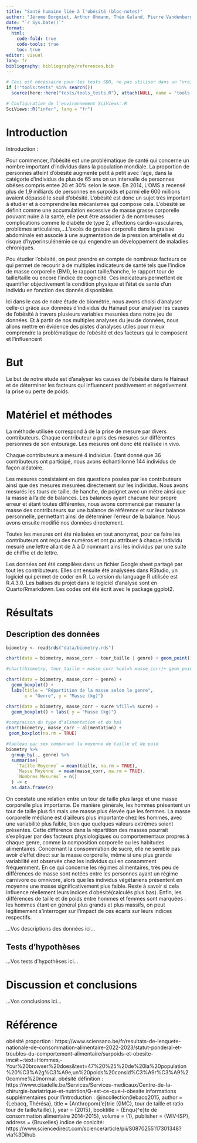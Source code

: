 ```yaml
---
title: "Santé humaine liée à l'obésité (bloc-notes)"
author: "Jérome Borgniet, Arthur Ohmann, Théo Galand, Pierre Vandenberghe"
date: "`r Sys.Date()`"
format:
  html:
    code-fold: true
    code-tools: true
    toc: true
editor: visual
lang: fr
bibliography: bibliography/references.bib
---
```


<!--% Complétez l'entête en définissant un titre qui soit représentatif de votre travail. Indiquez aussi les noms des auteurs. -->

<!--# Dans les différentes sections, vous trouverez des indicateurs "...Vos XXX ici..." Vous devez bien sûr REMPLACER ces indicateurs par votre propre texte. Ne les laissez pas dans votre version finale du document. Vous devez travailler dans le même document (pas question de faire un document séparé par étudiant). Gérez les conflits éventuels. -->

```r
# Ceci est nécessaire pour les tests SDD, ne pas utiliser dans un "vrai" projet
if (!"tools:tests" %in% search())
  source(here::here("tests/tools_tests.R"), attach(NULL, name = "tools:tests"))

# Configuration de l'environnement SciViews::R
SciViews::R("infer", lang = "fr")
```

# Introduction

<!--% Sur base de la bibliographie (lecture de l'article fourni et de vos propres recherches sur Internet), rédigez une introduction du sujet en 3 à 4 paragraphes. Cette introduction doit guider le lecteur vers votre but. Vous devez citer vos sources, c'est-à-dire qu’il faut indiquer au minimum la référence bibliographique fournie de manière correcte (inspirez-vous de ce qui est indiqué dans le bloc-notes, mais reformulez : un simple copier-coller de l'introduction du bloc-notes n'est PAS considéré comme l'exercice réalisé !) -->

<!--# Ce projet porte sur la santé humaine liée à l'obésité, à la façon de se nourrir et aux activités réalisées (plus ou moins sédentaire ou actif) ... Réalisez des recherches bibliographiques afin d'avoir une vision précise de la thématique. Existe-t-il des indicateurs calculables pour quantifier l'état de santé d'un individu, par exemple ? Naturellement, ces indicateurs doivent être calculables sur bases des variables mesurées dans votre jeu de données. Focalisez-vous donc sur ces variables-là. -->

Introduction : 

Pour commencer, l'obésité est une problématique de santé qui concerne un nombre important d'individus dans la population mondiale. La proportion de personnes atteint d'obésité augmente petit à petit avec l'age, dans la catégorie d'individus de plus de 65 ans on un intervalle de personnes obéses compris entee 20 et 30% selon le sexe. En 2014, L'OMS a recensé plus de 1,9 milliards de personnes en surpoids et parmi elle 600 millions avaient dépassé le seuil d'obésité. L'obésité est donc un sujet très important à étudier et à comprendre les mécanismes qui compose cela. 
L'obésité se définit comme une accumulation excessive de masse grasse corporelle pouvant nuire à la santé, elle peut être associer à de nombreuses complications comme le diabète de type 2, affections cardio-vasculaires, problèmes articulaires,...L'excès de graisse corporelle dans la graisse abdominale est associé à une augmentation de la pression artérielle et du risque d'hyperinsulénémie ce qui engendre un développement de maladies chroniques. 

Pou étudier l'obésité, on peut prendre en compte de nombreux facteurs ce qui permet de recourir à de multiples indicateurs de santé tels que l'indice de masse corporelle (BMI), le rapport taille/hanche, le rapport tour de taille/taille ou encore l'indice de cognicité. Ces indicateurs permettent de quantifier objectivement la condition physique et l'état de santé d'un individu en fonction des donnés disponibles

Ici dans le cas de notre étude de biométrie, nous avons choisi d'analyser celle-ci grâce aux données d'individus du Hainaut pour analyser les causes de l'obésité à travers plusieurs variables mesurées dans notre jeu de données. Et à partir de nos multiples analyses du jeu de données, nous allons mettre en évidence des pistes d'analyses utiles pour mieux comprendre la problématique de l'obésité et des facteurs qui le composent et l'influencent 

# But

<!--% Formulez ici de façon concise et précise votre question de recherche en 1 à 2 phrases. -->

Le but de notre étude est d'analyser les causes de l'obésité dans le Hainaut et de déterminer les facteurs qui influencent positivement et négativement la prise ou perte de poids.

# Matériel et méthodes

<!--% Cette section doit comprendre une explication technique sur les mesures effectuées et sur le protocole relatif à l'acquisition des données en 3 à 4 paragraphes. Vous ajouterez aussi un paragraphe qui détaille les outils logiciels et statistiques utilisés (logiciels et versions des logiciels). Un simple copier-coller du matériel et méthodes du bloc-notes ne sera PAS considéré comme acceptable. -->

La méthode utilisée correspond à de la prise de mesure par divers contributeurs. Chaque contributeur a pris des mesures sur différentes personnes de son entourage. Les mesures ont donc été réalisée in vivo. 

Chaque contributeurs a mesuré 4 individus. Étant donné que 36 contributeurs ont participé, nous avons échantillonné 144 individus de façon aléatoire. 

Les mesures consistaient en des questions posées par les contributeurs ainsi que des mesures mesurées directement sur les individus. Nous avons mesurés les tours de taille, de hanche, de poignet avec un mètre ainsi que la masse à l'aide de balances. Les balances ayant chacune leur propre erreur et étant toutes différentes, nous avons commencé par mesurer la masse des contributeurs sur une balance de référence et sur leur balance personnelle, permettant ainsi de déterminer l'erreur de la balance. Nous avons ensuite modifié nos données directement. 

Toutes les mesures ont été réalisées en tout anonymat, pour ce faire les contributeurs ont reçu des numéros et ont pu attribuer à chaque individu mesuré une lettre allant de A à D nommant ainsi les individus par une suite de chiffre et de lettre. 

Les données ont été compilées dans un fichier Google sheet partagé par tout les contributeurs. Elles ont ensuite été analysées dans RStudio, un logiciel qui permet de coder en R. La version du language R utilisée est R.4.3.0. Les balises du projet dans le logiciel d'analyse sont en Quarto/Rmarkdown. Les codes ont été écrit avec le package ggplot2. 

# Résultats

## Description des données

<!--% Extrayez les quelques éléments les plus pertinents (3 à 5) de votre document `human_notebook.qmd` pour décrire les données de manière cohérente par rapport au but. Reprenez les interprétations en les reformulant de manière concise pour former un texte qui se lit en continu (donc un texte plus construit que ce que vous avez indiqué dans le bloc-notes). -->

<!--# N'oubliez pas que ce document doit pouvoir compiler indépendamment du reste. Cela implique que vous ajoutiez un chunk d'importation des données et que vous recalculiez tout ce qui doit l'être... Par contre, un simple copier-coller de toute la partie résultats du bloc-notes ne sera pas considéré comme un travail réalisé : vous devez sélectionner, et éventuellement remanier un peu le code, pour ne conserver que ce qui est utile ici. -->

```r
biometry <- read$rds("data/biometry.rds")

```

```r
chart(data = biometry, masse_corr ~ tour_taille | genre) + geom_point() + labs(y= "Masse (kg)")

```

```r
#chart(biometry, tour_taille ~ masse_corr %col=% masse_corr)+ geom_point()

chart(data = biometry, masse_corr ~ genre) +
  geom_boxplot() +
  labs(title = "Répartition de la masse selon le genre",
       x = "Genre", y = "Masse (kg)") 

```

```r
chart(data = biometry, masse_corr ~ sucre %fill=% sucre) +
  geom_boxplot() + labs( y = "Masse (kg)")
```

```r
#compraison du type d'alimentation et du bmi
chart(biometry, masse_corr ~ alimentation) +
 geom_boxplot(na.rm = TRUE)

```

```r
#tableau par sex comparant la moyenne de taille et de poid 
biometry %>%
  group_by(., genre) %>%  
  summarise(
    `Taille Moyenne` = mean(taille, na.rm = TRUE),
    `Masse Moyenne` = mean(masse_corr, na.rm = TRUE),
    `Nombres Mesurés` = n()
  ) -> c
  as.data.frame(c)

```

On constate une relation entre un tour de taille plus large et une masse corporelle plus importante. De manière générale, les hommes présentent un tour de taille plus fin mais une masse plus élevée que les femmes. La masse corporelle médiane est d’ailleurs plus importante chez les hommes, avec une variabilité plus faible, bien que quelques valeurs extrêmes soient présentes. Cette différence dans la répartition des masses pourrait s’expliquer par des facteurs physiologiques ou comportementaux propres à chaque genre, comme la composition corporelle ou les habitudes alimentaires. Concernant la consommation de sucre, elle ne semble pas avoir d’effet direct sur la masse corporelle, même si une plus grande variabilité est observée chez les individus qui en consomment fréquemment. En ce qui concerne les régimes alimentaires, très peu de différences de masse sont notées entre les personnes ayant un régime carnivore ou omnivore, alors que les individus végétariens présentent en moyenne une masse significativement plus faible. Reste à savoir si cela influence réellement leurs indices d'obésité(calculés plus bas). Enfin, les différences de taille et de poids entre hommes et femmes sont marquées : les hommes étant en général plus grands et plus massifs, on peut légitimement s’interroger sur l’impact de ces écarts sur leurs indices respectifs.



...Vos descriptions des données ici...

## Tests d'hypothèses

<!--% Sélectionnez les 4 tests d'hypothèses les plus pertinents depuis `human_notebook.qmd`, ainsi bien sûr que les calculs des indices nécessaires que vous placerez juste au-dessus de vos tests. Ces tests doivent répondre à votre question de recherche (le but). Reformulez les interprétations pour former un texte qui se lit en continu. -->

...Vos tests d'hypothèses ici...

# Discussion et conclusions

<!--% Reprenez les résultats obtenus, discutez-les d'un point de vue biologique en 4 à 5 paragraphes et concluez votre travail. Vous pouvez les mettre également en relation avec vos recherches bibliographiques dans cette section. -->

...Vos conclusions ici...

<!--# Important : ce document doit compiler SANS ERREURS avec le bouton 'Rendu' sinon le travail sera sanctionné lourdement. La compilation du document Quarto est maintenant considérée comme acquise. -->

# Référence

obésité proportion : https://www.sciensano.be/fr/resultats-de-lenquete-nationale-de-consommation-alimentaire-2022-2023/statut-ponderal-et-troubles-du-comportement-alimentaire/surpoids-et-obesite-imc#:~:text=Hommes,-Your%20browser%20does&text=47%20%25%20de%20la%20population%20%C3%A2g%C3%A9e,un%20poids%20consid%C3%A9r%C3%A9%20comme%20normal.
obésité définition : https://www.citadelle.be/Services/Services-medicaux/Centre-de-la-chirurgie-bariatrique-et-nutrition/Q-est-ce-que-l-obesite
informations supplémentaires pour l'introduction : @incollection{lebacq2015,
  author = {Lebacq, Thérésa},
  title = {Anthropom{'e}trie ({IMC}, tour de taille et ratio tour de taille/taille).},
  year = {2015},
  booktitle = {Enqu{^e}te de consommation alimentaire 2014-2015},
  volume = {1},
  publisher = {WIV-ISP},
  address = {Bruxelles}
indice de conicité: https://www.sciencedirect.com/science/article/pii/S0870255117301348?via%3Dihub 
<!--% N'indiquez rien ci-dessous. Quarto se chargera de rajouter vos références bibliographiques automatiquement. -->
